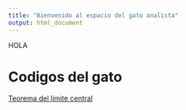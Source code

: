 ```yaml
---
title: "Bienvenido al espacio del gato analista"
output: html_document
---
```

HOLA

# Codigos del gato 
[Teorema del limite central](https://marfernandezollero.github.io/RWD/RWD/Ejercicio_6)
